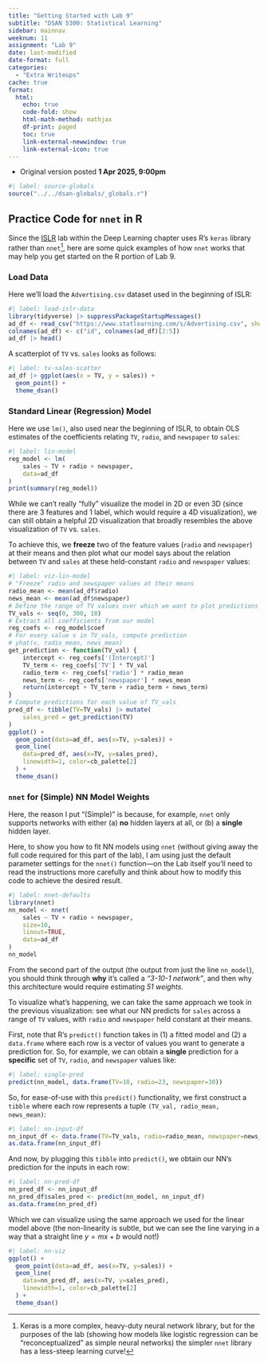 ```yaml
---
title: "Getting Started with Lab 9"
subtitle: "DSAN 5300: Statistical Learning"
sidebar: mainnav
weeknum: 11
assignment: "Lab 9"
date: last-modified
date-format: full
categories:
  - "Extra Writeups"
cache: true
format:
  html:
    echo: true
    code-fold: show
    html-math-method: mathjax
    df-print: paged
    toc: true
    link-external-newwindow: true
    link-external-icon: true
---
```


::: {.callout-note title="Update Log" collapse="false" icon="false"}

* Original version posted **1 Apr 2025, 9:00pm**

:::

::: {.hidden}

```r
#| label: source-globals
source("../../dsan-globals/_globals.r")
```

:::

## Practice Code for `nnet` in R

Since the [ISLR](https://hastie.su.domains/ISLR2/ISLRv2_corrected_June_2023.pdf.download.html) lab within the Deep Learning chapter uses R's `keras` library rather than `nnet`^[Keras is a more complex, heavy-duty neural network library, but for the purposes of the lab (showing how models like logistic regression can be "reconceptualized" as simple neural networks) the simpler `nnet` library has a less-steep learning curve!], here are some quick examples of how `nnet` works that may help you get started on the R portion of Lab 9.

### Load Data

Here we'll load the `Advertising.csv` dataset used in the beginning of ISLR:

```r
#| label: load-islr-data
library(tidyverse) |> suppressPackageStartupMessages()
ad_df <- read_csv("https://www.statlearning.com/s/Advertising.csv", show_col_types = FALSE)
colnames(ad_df) <- c("id", colnames(ad_df)[2:5])
ad_df |> head()
```

A scatterplot of `TV` vs. `sales` looks as follows:

```r
#| label: tv-sales-scatter
ad_df |> ggplot(aes(x = TV, y = sales)) +
  geom_point() +
  theme_dsan()
```

### Standard Linear (Regression) Model

Here we use `lm()`, also used near the beginning of ISLR, to obtain OLS estimates of the coefficients relating `TV`, `radio`, and `newspaper` to `sales`:

```r
#| label: lin-model
reg_model <- lm(
    sales ~ TV + radio + newspaper,
    data=ad_df
)
print(summary(reg_model))
```

While we can't really "fully" visualize the model in 2D or even 3D (since there are 3 features and 1 label, which would require a 4D visualization), we can still obtain a helpful 2D visualization that broadly resembles the above visualization of `TV` vs. `sales`.

To achieve this, we **freeze** two of the feature values (`radio` and `newspaper`) at their means and then plot what our model says about the relation between `TV` and `sales` at these held-constant `radio` and `newspaper` values:

```r
#| label: viz-lin-model
# "Freeze" radio and newspaper values at their means
radio_mean <- mean(ad_df$radio)
news_mean <- mean(ad_df$newspaper)
# Define the range of TV values over which we want to plot predictions
TV_vals <- seq(0, 300, 10)
# Extract all coefficients from our model
reg_coefs <- reg_model$coef
# For every value v in TV_vals, compute prediction
# yhat(v, radio_mean, news_mean)
get_prediction <- function(TV_val) {
    intercept <- reg_coefs['(Intercept)']
    TV_term <- reg_coefs['TV'] * TV_val
    radio_term <- reg_coefs['radio'] * radio_mean
    news_term <- reg_coefs['newspaper'] * news_mean
    return(intercept + TV_term + radio_term + news_term)
}
# Compute predictions for each value of TV_vals
pred_df <- tibble(TV=TV_vals) |> mutate(
    sales_pred = get_prediction(TV)
)
ggplot() +
  geom_point(data=ad_df, aes(x=TV, y=sales)) +
  geom_line(
    data=pred_df, aes(x=TV, y=sales_pred),
    linewidth=1, color=cb_palette[2]
  ) +
  theme_dsan()
```

### `nnet` for (Simple) NN Model Weights

Here, the reason I put "(Simple)" is because, for example, `nnet` only supports networks with either (a) **no** hidden layers at all, or (b) a **single** hidden layer.

Here, to show you how to fit NN models using `nnet` (without giving away the full code required for this part of the lab), I am using just the default parameter settings for the `nnet()` function---on the Lab itself you'll need to read the instructions more carefully and think about how to modify this code to achieve the desired result.

```r
#| label: nnet-defaults
library(nnet)
nn_model <- nnet(
    sales ~ TV + radio + newspaper,
    size=10,
    linout=TRUE,
    data=ad_df
)
nn_model
```

From the second part of the output (the output from just the line `nn_model`), you should think through **why** it's called a *"3-10-1 network"*, and then why this architecture would require estimating *51 weights*.

To visualize what's happening, we can take the same approach we took in the previous visualization: see what our NN predicts for `sales` across a range of `TV` values, with `radio` and `newspaper` held constant at their means.

First, note that R's `predict()` function takes in (1) a fitted model and (2) a `data.frame` where each row is a vector of values you want to generate a prediction for. So, for example, we can obtain a **single** prediction for a **specific** set of `TV`, `radio`, and `newspaper` values like:

```r
#| label: single-pred
predict(nn_model, data.frame(TV=10, radio=23, newspaper=30))
```

So, for ease-of-use with this `predict()` functionality, we first construct a `tibble` where each row represents a tuple `(TV_val, radio_mean, news_mean)`:

```r
#| label: nn-input-df
nn_input_df <- data.frame(TV=TV_vals, radio=radio_mean, newspaper=news_mean)
as.data.frame(nn_input_df)
```

And now, by plugging this `tibble` into `predict()`, we obtain our NN's prediction for the inputs in each row:

```r
#| label: nn-pred-df
nn_pred_df <- nn_input_df
nn_pred_df$sales_pred <- predict(nn_model, nn_input_df)
as.data.frame(nn_pred_df)
```

Which we can visualize using the same approach we used for the linear model above (the non-linearity is subtle, but we can see the line varying in a way that a straight line $y = mx + b$ would not!)

```r
#| label: nn-viz
ggplot() +
  geom_point(data=ad_df, aes(x=TV, y=sales)) +
  geom_line(
    data=nn_pred_df, aes(x=TV, y=sales_pred),
    linewidth=1, color=cb_palette[2]
  ) +
  theme_dsan()
```

